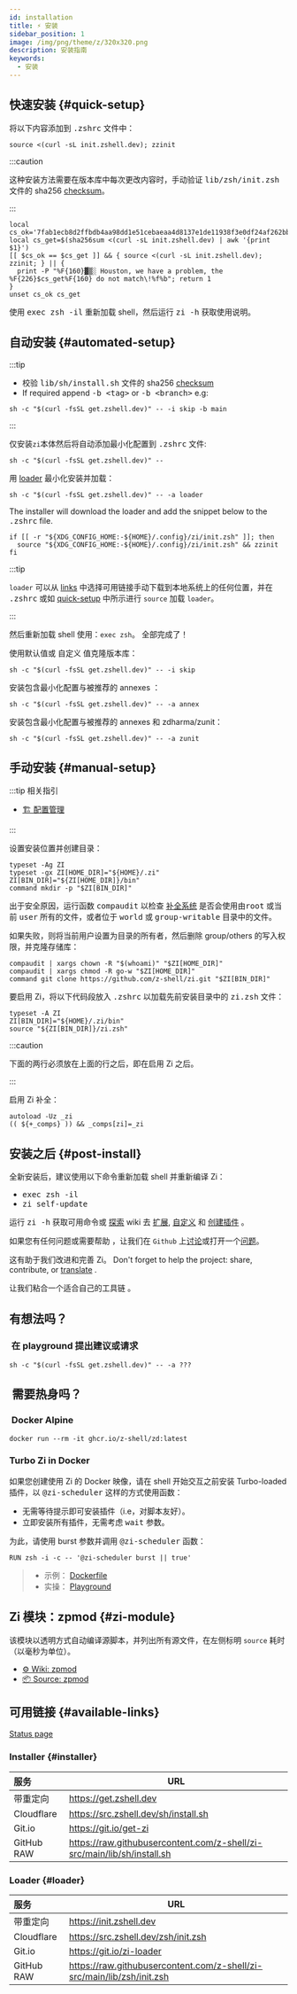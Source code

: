 ```yaml
---
id: installation
title: ⚡️ 安装
sidebar_position: 1
image: /img/png/theme/z/320x320.png
description: 安装指南
keywords:
  - 安装
---
```



## <i class="fas fa-spinner fa-spin"></i> 快速安装 {#quick-setup}

将以下内容添加到 <kbd>.zshrc</kbd> 文件中：

<Tabs>
  <TabItem value="instant-source" label="Instant" default>

```shell title="~/.zshrc"
source <(curl -sL init.zshell.dev); zzinit
```

</TabItem>
  <TabItem value="verified-source" label="Verified">

:::caution

这种安装方法需要在版本库中每次更改内容时，手动验证 <kbd>lib/zsh/init.zsh</kbd> 文件的 sha256 [checksum][checksum-txt]。

:::

```shell showLineNumbers title="~/.zshrc"
local cs_ok='7fab1ecb8d2ffbdb4aa98dd1e51cebaeaa4d8137e1de11938f3e0df24af262bb'
local cs_get=$(sha256sum <(curl -sL init.zshell.dev) | awk '{print $1}')
[[ $cs_ok == $cs_get ]] && { source <(curl -sL init.zshell.dev); zzinit; } || {
  print -P "%F{160}▓▒░ Houston, we have a problem, the %F{226}$cs_get%F{160} do not match\!%f%b"; return 1
}
unset cs_ok cs_get
```

</TabItem>
</Tabs>

使用 <kbd>exec zsh -il</kbd> 重新加载 shell，然后运行 <kbd>zi -h</kbd> 获取使用说明。

## <i class="fas fa-spinner fa-spin"></i> 自动安装 {#automated-setup}

:::tip

-   校验 <kbd>lib/sh/install.sh</kbd> 文件的 sha256 [checksum][checksum-txt]
-   If required append <kbd>-b \<tag></kbd> or <kbd>-b \<branch></kbd> e.g:

```shell
sh -c "$(curl -fsSL get.zshell.dev)" -- -i skip -b main
```

:::

<Tabs>
  <TabItem value="minimal" label="Minimal" default>

仅安装`zi`本体然后将自动添加最小化配置到 <kbd>.zshrc</kbd> 文件:

```shell
sh -c "$(curl -fsSL get.zshell.dev)" --
```

</TabItem>
  <TabItem value="minimal-loader" label="Loader">

用 [loader](#loader) 最小化安装并加载：

```shell
sh -c "$(curl -fsSL get.zshell.dev)" -- -a loader
```

The installer will download the loader and add the snippet below to the <kbd>.zshrc</kbd> file.

```shell showLineNumbers
if [[ -r "${XDG_CONFIG_HOME:-${HOME}/.config}/zi/init.zsh" ]]; then
  source "${XDG_CONFIG_HOME:-${HOME}/.config}/zi/init.zsh" && zzinit
fi
```

:::tip

`loader` 可以从 [links](#loader) 中选择可用链接手动下载到本地系统上的任何位置，并在 <kbd>.zshrc</kbd> 或如 [quick-setup](#quick-setup) 中所示进行 `source` 加载 `loader`。

:::

然后重新加载 shell 使用：`exec zsh`。 全部完成了！

</TabItem>
  <TabItem value="repository" label="Repository">

使用默认值或 <Link to="/docs/guides/customization#customizing-paths">自定义</Link> 值克隆版本库：

```shell
sh -c "$(curl -fsSL get.zshell.dev)" -- -i skip
```

</TabItem>
  <TabItem value="minimal-annexes" label="Annex">

安装包含最小化配置与被推荐的 <Link to="/ecosystem/annexes/overview">annexes</Link> ：

```shell
sh -c "$(curl -fsSL get.zshell.dev)" -- -a annex
```

</TabItem>
  <TabItem value="minimal-zunit" label="ZUnit">

安装包含最小化配置与被推荐的 <Link to="/ecosystem/annexes/overview">annexes</Link> 和 <Link href="https://github.com/zdharma/zunit">zdharma/zunit</Link>：

```shell
sh -c "$(curl -fsSL get.zshell.dev)" -- -a zunit
```

</TabItem>
  </Tabs>

## <i class="fas fa-spinner fa-spin"></i> 手动安装 {#manual-setup}

:::tip 相关指引

-   [🏗 配置管理](/docs/guides/customization#customizing-paths)

:::

设置安装位置并创建目录：

```shell showLineNumbers
typeset -Ag ZI
typeset -gx ZI[HOME_DIR]="${HOME}/.zi" ZI[BIN_DIR]="${ZI[HOME_DIR]}/bin"
command mkdir -p "$ZI[BIN_DIR]"
```

出于安全原因，运行函数 <kbd>compaudit</kbd> 以检查 [补全系统][completion-system] 是否会使用由<kbd>root</kbd> 或当前 <kbd>user</kbd> 所有的文件，或者位于 <kbd>world</kbd> 或 <kbd>group-writable</kbd> 目录中的文件。

如果失败，则将当前用户设置为目录的所有者，然后删除 group/others 的写入权限，并克隆存储库：

```shell showLineNumbers
compaudit | xargs chown -R "$(whoami)" "$ZI[HOME_DIR]"
compaudit | xargs chmod -R go-w "$ZI[HOME_DIR]"
command git clone https://github.com/z-shell/zi.git "$ZI[BIN_DIR]"
```

要启用 Zi，将以下代码段放入 <kbd>.zshrc</kbd> 以加载先前安装目录中的 <kbd>zi.zsh</kbd> 文件：

```shell title="~/.zshrc" showLineNumbers
typeset -A ZI
ZI[BIN_DIR]="${HOME}/.zi/bin"
source "${ZI[BIN_DIR]}/zi.zsh"
```

:::caution

下面的两行必须放在上面的行之后，即在启用 Zi 之后。

:::

启用 Zi 补全：

```shell title="~/.zshrc" showLineNumbers
autoload -Uz _zi
(( ${+_comps} )) && _comps[zi]=_zi
```

## <i class="fas fa-spinner fa-spin"></i> 安装之后 {#post-install}

全新安装后，建议使用以下命令重新加载 shell 并重新编译 Zi：

-   <kbd>exec zsh -il</kbd>
-   <kbd>zi self-update</kbd>

运行 <kbd>zi -h</kbd> 获取可用命令或 [探索][collection-page] wiki 去 [扩展][ecosystem-page], [自定义][customization-page] 和 [创建插件][zsh-plugin-standard] <Emoji symbol="👍" label="thumbs-up"/> <Emoji symbol="🎉" label="party-popper"/>。

如果您有任何问题或需要帮助 <Emoji symbol="🤦‍♂️" label="man-facepalming"/>，让我们在 `Github` 上[讨论][discuss]或打开一个[问题][issue]。

这有助于我们改进和完善 Zi。 Don't forget to help the project: share, contribute, or [translate][help-translate] <Emoji symbol="🌐" label="globe-with-meridians"/> <Emoji symbol="🥰" label="smiling-face-with-hearts"/> <Emoji symbol="🤓" label="nerd-face"/>.

让我们粘合一个适合自己的工具链 <Emoji symbol="🚀" label="rocket"/>。

## <i class="fas fa-sync-alt fa-spin"></i> 有想法吗？

### <i class="fa-solid fa-list-check"></i>&nbsp;在 <Link href="https://github.com/z-shell/playground">playground</Link> 提出建议或请求&nbsp;

```shell
sh -c "$(curl -fsSL get.zshell.dev)" -- -a ???
```

## <i class="fas fa-sync-alt fa-spin"></i>&nbsp;需要热身吗？

### <i class="fa-brands fa-docker"></i>&nbsp;<Link href="https://github.com/z-shell/zd/pkgs/container/zd">Docker Alpine</Link>

```shell
docker run --rm -it ghcr.io/z-shell/zd:latest
```

### <i class="fa-brands fa-docker"></i> Turbo Zi in Docker

如果您创建使用 Zi 的 Docker 映像，请在 shell 开始交互之前安装 Turbo-loaded 插件，以 <kbd>@zi-scheduler</kbd> 这样的方式使用函数：

-   无需等待提示即可安装插件（i.e，对脚本友好）。
-   立即安装所有插件，无需考虑 <kbd>wait</kbd> 参数。

为此，请使用 burst 参数并调用 <kbd>@zi-scheduler</kbd> 函数：

```docker
RUN zsh -i -c -- '@zi-scheduler burst || true'
```

> -   示例： [Dockerfile][dockerfile]
> -   实操： [Playground][playground]

## <i class="fas fa-cog fa-pulse"></i> Zi 模块：zpmod {#zi-module}

该模块以透明方式自动编译源脚本，并列出所有源文件，在左侧标明 `source` 耗时（以毫秒为单位）。

-   [⚙️ Wiki: zpmod][zpmod-page]
-   [📦 Source: zpmod][z-shell/zpmod]

## <i class="fas fa-sync-alt fa-spin"></i> 可用链接 {#available-links}

[Status page][status] <Emoji symbol="✅" label="check-mark-button"/>

### <i class="fa-solid fa-gear"></i> Installer {#installer}

| 服务         | URL                                                                     |
| :--------- | ----------------------------------------------------------------------- |
| 带重定向       | https://get.zshell.dev                                                  |
| Cloudflare | https://src.zshell.dev/sh/install.sh                                    |
| Git.io     | https://git.io/get-zi                                                   |
| GitHub RAW | https://raw.githubusercontent.com/z-shell/zi-src/main/lib/sh/install.sh |

### <i class="fa-brands fa-superpowers"></i> Loader {#loader}

| 服务         | URL                                                                    |
| :--------- | ---------------------------------------------------------------------- |
| 带重定向       | https://init.zshell.dev                                                |
| Cloudflare | https://src.zshell.dev/zsh/init.zsh                                    |
| Git.io     | https://git.io/zi-loader                                               |
| GitHub RAW | https://raw.githubusercontent.com/z-shell/zi-src/main/lib/zsh/init.zsh |

<!-- end-of-file -->

<!-- links -->

[zpmod-page]: /ecosystem/plugins/zsh-modules#-z-shellzpmod

[customization-page]: /docs/guides/customization

[ecosystem-page]: /ecosystem

[collection-page]: /community/category/-collection

[zsh-plugin-standard]: /community/zsh_plugin_standard

<!-- external -->

[checksum-txt]: https://raw.githubusercontent.com/z-shell/zi-src/main/lib/checksum.txt

[completion-system]: https://zsh.sourceforge.io/Doc/Release/Completion-System.html#Use-of-compinit

[discuss]: https://github.com/orgs/z-shell/discussions/new

[dockerfile]: https://github.com/robobenklein/configs/blob/master/Dockerfile

[issue]: https://github.com/z-shell/zi/issues/new/choose

[playground]: https://github.com/z-shell/playground

[status]: https://status.zshell.dev

[help-translate]: https://digitalclouds.crowdin.com/z-shell

[z-shell/zpmod]: https://github.com/z-shell/zpmod

